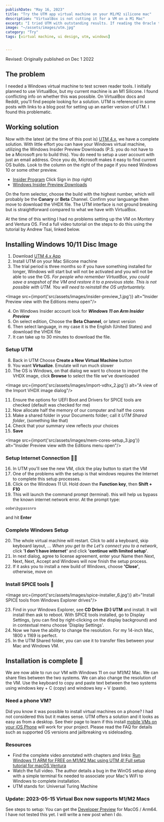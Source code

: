 ```yaml
---
publishDate: "May 16, 2023"
title: "Try the UTM app virtual machine on your M1/M2 silicone mac"
description: "VirtualBox is not cutting it for a VM on a M1 Mac"
excerpt: "I tried UTM with outstanding results. If reading the Oracle tech docs is confusing and exhausting check out this new VM platform with a clean UI."
image: "~/assets/images/utm.jpg"
category: "Try"
tags: [virtual machine, ui design, utm, windows]


---
```


Revised: Originally published on Dec 1 2022
## The problem

I needed a Windows virtual machine to test screen reader tools. I initially planned to use VirtualBox, but my current machine is an M1 Silicone. I found conflicting info on whether this was possible. On VirtualBox docs and Reddit, you'll find people looking for a solution. UTM is referenced in some posts with links to a blog post for setting up an earlier version of UTM. I found this problematic.

## Working solution

Now with the latest (at the time of this post is) [UTM 4.x](https://mac.getutm.app/), we have a complete solution. With little effort you can have your Windows virtual machine, utilizing the Windows Insider Preview Downloads (P.S. you do not have to be a Microsoft pro to build this). You do need to setup a user account with just an email address. Once you do, Microsoft makes it easy to find current OS builds. Look to the column on the right of the page if you need Windows 10 or some other preview.

- [Insider Program](https://www.microsoft.com/en-us/software-download/windowsinsiderpreviewarm64?lc=1033) Click Sign in (top right)
- [Windows Insider Preview Downloads](https://www.microsoft.com/en-us/software-download/windowsinsiderpreviewarm64?lc=1033&wa=wsignin1.0)

On the form selector, choose the build with the highest number, which will probably be the **Canary** or **Beta** Channel. Confirm your languange then move to download the VHDX file. The UTM interface is not ground breaking but is straightforward compared to what we have with VirtualBox.

At the time of this writing I had no problems setting up the VM on Montery and Ventura OS. Find a full video tutorial on the steps to do this using the tutorial by Andrew Tsai, linked below. 

## Installing Windows 10/11 Disc Image

1. Download [UTM 4.x App](https://mac.getutm.app/)
2. Install UTM on your Mac Silicone machine
3. The trial period is three months so if you have something installed for longer, Windows will start but will not be activated and you will not be able to use the OS. 
_For people who remember VirtualBox, you could save a snapshot of the VM and restore it to a previous state. This is not possible with UTM. You will need to reinstall the OS unfortuantely._

<Image src={import('src/assets/images/insider-preview_1.jpg')} alt="Insider Preview view with the Editions menu open"/>

4. On Windows Insider account look for _**Windows 11 on Arm Insider Preview**_
5. On select edition, Choose the **Beta Channel**, or latest version 
6. Then select language, in my case it is the English (United States) and download the VHDX file
7. It can take up to 30 minutes to download the file.

### Setup UTM

8. Back in UTM Choose **Create a New Virtual Machine** button
9. You want **Virtualize**. Emulate will run much slower
10. The OS is Windows, on that dialog we want to choose to import the VHDX image, click **Browse** to select the file we've downloaded

<Image src={import('src/assets/images/import-vdhx_2.jpg')} alt="A view of the Import VHDX image dialog"/>

11. Ensure the options for UEFI Boot and Drivers for SPICE tools are checked (default was checked for me)
12. Now allocate half the memory of our computer  and half the cores
13. Make a shared folder in your Documents folder; call it _UTM Shared folder_, (something like that)
14. Check that your summary view reflects your choices 
15. **Save**

<Image src={import('src/assets/images/mem-cores-setup_3.jpg')} alt="Insider Preview view with the Editions menu open"/>

### Setup Internet Connection 👋🏼
16. In UTM you'll see the new VM, click the play button to start the VM
17. One of the problems with the setup is that windows requires the Internet to complete this setup processes. 
18. Click on the Windows 11 UI. Hold down the **Function key**, then **Shift + F10**
19. This will launch the command prompt (terminal). this will help us bypass the known internet network error. At the prompt type: 
```
oobe\bypassnro
```
 and hit **Enter**

### Complete Windows Setup

20. The whole virtual machine will restart. Click to add a keyboard, skip keyboard layout, ... _When you get to the Let's connect you to a network_, click **'I don't have internet'** and click **'continue with limited setup'**.
21. In next dialog, agree to license agreement, enter your Name then Next, Next, Next, Accept and Windows will now finish the setup process.
22. If it asks you to install a new build of Windows, choose **'Close'**, otherwise, move on

### Install SPICE tools 🥵

<Image src={import('src/assets/images/spice-installer_6.jpg')} alt="Install SPICE tools from Windows Explorer drives"/>

23. Find in your Windows Explorer, see **CD Drive (D:) UTM** and install. It will install then ask to reboot. With SPICE tools installed, go to Display Settings, (you can find by right-clicking on the display background) and in contextual menu choose 'Display Settings'. 
24. Now we have the ability to change the resolution. For my 14-inch Mac, 1800 x 1169 is perfect. 
25. In the UTM Shared folder, you can use it to transfer files between your Mac and Windows VM.

## Installation is complete 🎉

We are now able to run our VM with Windows 11 on our M1/M2 Mac. We can share files between the two systems. We can also change the resolution of the VM. Use the keyboard to copy and paste text between the two systems using windows key + C (copy) and windows key + V (paste).



### Need a phone VM?

Did you know it was possible to install virtual machines on a phone? I had not considered this but it makes sense. UTM offers a solution and it looks as easy as from a desktop. See their page to learn if this install [mobile VMs on your iOS Phone](https://getutm.app/) will work for your project. Please read the FAQ for details such as supported OS versions and jailbreaking vs sideloading.

### Resources

- Find the complete video annotated with chapters and links: [Run Windows 11 ARM for FREE on M1/M2 Mac using UTM 4! Full setup tutorial for macOS Ventura](https://www.youtube.com/watch?v=KGZMV8IuUtA)
- Watch the full video. The author details a bug in the WinOS setup along with a simple terminal fix needed to associate your Mac's WiFi to Windows to complete installation.
- UTM stands for: Universal Turing Machine

### Update: 2023-05-15 Virtual Box now supports M1/M2 Macs
See steps to setup: You can get the [Developer Preview](https://www.virtualbox.org/wiki/Downloads) for MacOS / Arm64. I have not tested this yet. I will write a new post when I do.